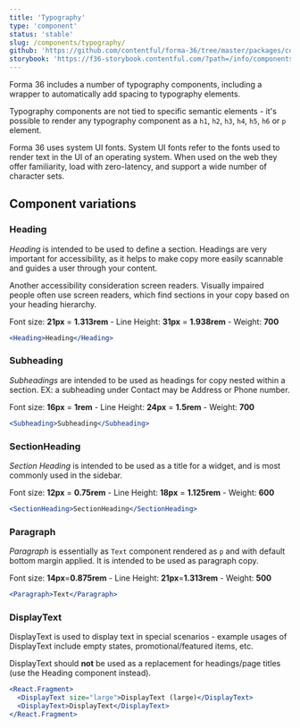```yaml
---
title: 'Typography'
type: 'component'
status: 'stable'
slug: /components/typography/
github: 'https://github.com/contentful/forma-36/tree/master/packages/components/typography'
storybook: 'https://f36-storybook.contentful.com/?path=/info/components-typography-typography--displaytext-large'
---
```


Forma 36 includes a number of typography components, including a wrapper to automatically add spacing to typography elements.

Typography components are not tied to specific semantic elements - it's possible to render any typography component as a `h1`, `h2`, `h3`, `h4`, `h5`, `h6` or `p` element.

Forma 36 uses system UI fonts. System UI fonts refer to the fonts used to render text in the UI of an operating system. When used on the web they offer familiarity, load with zero-latency, and support a wide number of character sets.

## Component variations

### Heading

_Heading_ is intended to be used to define a section. Headings are very important for accessibility, as it helps to make copy more easily scannable and guides a user through your content.

Another accessibility consideration screen readers. Visually impaired people often use screen readers, which find sections in your copy based on your heading hierarchy.

Font size: **21px** = **1.313rem** - Line Height: **31px** = **1.938rem** - Weight: **700**

```jsx
<Heading>Heading</Heading>
```

### Subheading

_Subheadings_ are intended to be used as headings for copy nested within a section. EX: a subheading under Contact may be Address or Phone number.

Font size: **16px** = **1rem** - Line Height: **24px** = **1.5rem** - Weight: **700**

```jsx
<Subheading>Subheading</Subheading>
```

### SectionHeading

_Section Heading_ is intended to be used as a title for a widget, and is most commonly used in the sidebar.

Font size: **12px** = **0.75rem** - Line Height: **18px** = **1.125rem** - Weight: **600**

```jsx
<SectionHeading>SectionHeading</SectionHeading>
```

### Paragraph

_Paragraph_ is essentially as `Text` component rendered as `p` and with default bottom margin applied. It is intended to be used as paragraph copy.

Font size: **14px**=**0.875rem** - Line Height: **21px**=**1.313rem** - Weight: **500**

```jsx
<Paragraph>Text</Paragraph>
```

### DisplayText

DisplayText is used to display text in special scenarios - example usages of DisplayText include empty states, promotional/featured items, etc.

DisplayText should **not** be used as a replacement for headings/page titles (use the Heading component instead).

```jsx
<React.Fragment>
  <DisplayText size="large">DisplayText (large)</DisplayText>
  <DisplayText>DisplayText</DisplayText>
</React.Fragment>
```
